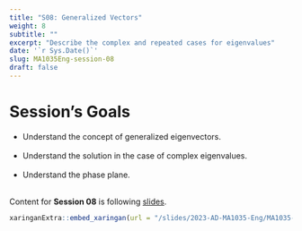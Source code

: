 ---
title: "S08: Generalized Vectors"
weight: 8
subtitle: ""
excerpt: "Describe the complex and repeated cases for eigenvalues"
date: '`r Sys.Date()`'
slug: MA1035Eng-session-08
draft: false
---

# Session's Goals

* Understand the concept of generalized eigenvectors. <br/><br/>
* Understand the solution in the case of complex eigenvalues. <br/><br/>
* Understand the phase plane. <br/><br/>

Content for **Session 08** is following [slides](/slides/2023-AD-MA1035-Eng/MA1035-sesion-08).

```{r embed-xaringan, echo=FALSE}
xaringanExtra::embed_xaringan(url = "/slides/2023-AD-MA1035-Eng/MA1035-sesion-08", ratio = "4:3")
```
